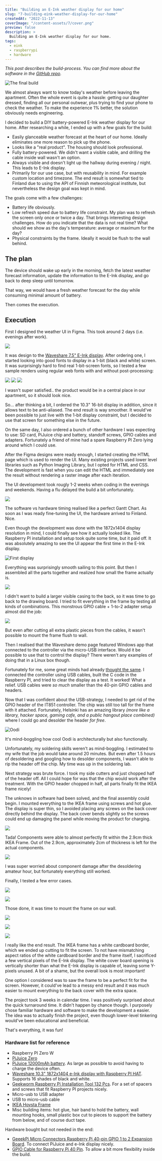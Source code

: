 ```yaml
---
title: "Building an E-Ink weather display for our home"
slug: "7-building-eink-weather-display-for-our-home"
createdAt: "2022-11-13"
coverImage: "/content-assets/7/cover.png"
preview: false
description: >
  Building an E-Ink weather display for our home.
tags:
  - eink
  - raspberrypi
  - hardware
---
```


*This post describes the build-process. You can find more about the software in the [GitHub repo](https://github.com/kimmobrunfeldt/eink-weather-display).*

<Image caption="The final build" alt="The final build" src="/content-assets/7/scene.jpg" wrapperClassName="my-4 mb-12" />


We almost always want to know today's weather before leaving the apartment. Often the whole event is quite a hassle: getting our daughter dressed, finding all our personal outwear, plus trying to find your phone to check the weather. To make the experience 1% better, the solution obviously needs engineering.

I decided to build a DIY battery-powered E-Ink weather display for our home. After researching a while, I ended up with a few goals for the build:

* Easily glanceable weather forecast at the heart of our home. Ideally eliminates one more reason to pick up the phone.
* Looks like a "real product". The housing should look professional.
* Fully battery-powered. We didn't want a visible cable, and drilling the cable inside wall wasn't an option.
* Always visible and doesn't light up the hallway during evening / night. This leads to E-Ink display.
* Primarily for our use case, but with reusability in mind. For example custom location and timezone. The end result is somewhat tied to Finland due to using the API of Finnish meteorological institute, but nevertheless the design goal was kept in mind.

The goals come with a few challenges:

* Battery life obviously.
* Low refresh speed due to battery life constraint. My plan was to refresh the screen only once or twice a day. That brings interesting design challenges.  How do you indicate that the data is not real time? What should we show as the day's temperature: average or maximum for the day?
* Physical constraints by the frame. Ideally it would be flush to the wall behind.

## The plan

The device should wake up early in the morning, fetch the latest weather forecast information, update the information to the E-Ink display, and go back to deep sleep until tomorrow.

That way, we would have a fresh weather forecast for the day while consuming minimal amount of battery.

Then comes the execution.

## Execution

First I designed the weather UI in Figma. This took around 2 days (i.e. evenings after work).

![](/content-assets/7/figma.png)


It was design to the [Waveshare 7.5" E-Ink display](https://www.waveshare.com/7.5inch-e-paper-hat.htm). After ordering one, I started looking into good fonts to display in a 1-bit (black and white) screen. It was surprisingly hard to find real 1-bit-screen fonts, so I tested a few sample renders using regular web fonts with and without post-processing:

![](/content-assets/7/test-anti-alias-disabled.png)
![](/content-assets/7/test-post-process-all-pixels-black.png)
![](/content-assets/7/test-post-process-threshold-pixels-black.png)

I wasn't super satisfied.. the product would be in a central place in our apartment, so it should look nice.

So... after thinking a bit, I ordered the 10.3" 16-bit display in addition, since it allows text to be anti-aliased. The end result is way smoother. It would've been possible to just live with the 1-bit display constraint, but I decided to use that screen for something else in the future.

On the same day, I also ordered a bunch of other hardware I was expecting to use: SD card, PiJuice chip and battery, standoff screws, GPIO cables and adapters. Fortunately a friend of mine had a spare Raspberry PI Zero lying around which I could use.

After the Figma designs were ready enough, I started creating the HTML page which is used to render the UI. Many existing projects used lower level libraries such as Python Imaging Library, but I opted for HTML and CSS. The development is fast when you can edit the HTML and immediately see the result without rendering a raster image after each iteration.

The UI development took rougly 1-2 weeks when coding in the evenings and weekends. Having a flu delayed the build a bit unfortunately.

![](/content-assets/7/web-app-dev.jpg)

The software vs hardware timing realised like a perfect Gantt Chart. As soon as I was ready fine-tuning the UI, the hardware arrived to Finland. Nice.

Even though the development was done with the 1872x1404 display resolution in mind, I could finally see how it actually looked like. The Raspberry PI installation and setup took quite some time, but it paid off. It was absolutely amazing to see the UI appear the first time in the E-Ink display.

<Image caption="Past bedtime" alt="First display" src="/content-assets/7/first-display.jpg" />

Everything was surprisingly smooth sailing to this point. But then I assembled all the parts together and realized how small the frame actually is.

![](/content-assets/7/gpio-too-tall.jpg)

I didn't want to build a larger visible casing to the back, so it was time to go back to the drawing board. I tried to fit everything in the frame by testing all kinds of combinations. This monstrous GPIO cable + 1-to-2 adapter setup almost did the job:

![](/content-assets/7/gpio-cable.jpg)

But even after cutting all extra plastic pieces from the cables, it wasn't possible to mount the frame flush to wall.

Then I realised that the Waveshare demo page featured Windows app that connected to the controller via the micro-USB interface. Would it be possible to use that to control the display? There weren't any examples of doing that in a Linux box though.

Fortunately for me, some great minds had already [thought the same](https://twitter.com/faassen/status/1375922965062238208?lang=en). I connected the controller using USB cables, built the C code in the Raspberry PI, and tried to clear the display as a test. It worked! What a relief. USB cables were _so much_ smaller than the 40-pin GPIO cables and headers.

Now that I was confident about the USB-strategy, I needed to get rid of the GPIO header of the IT851 controller. The chip was still too tall for the frame with it attached. Fortunately, Helsinki has an amazing library _(more like a library, hacker space, gaming cafe, and a public hangout place combined)_ where I could go and desolder the header _for free_.

<Image caption="The picture is from the library's electronics room which has cool gear such as laser cutter, 3D printer, and much more." alt="Oodi" src="/content-assets/7/oodi.jpg" />

It's mind-boggling how cool Oodi is architecturally but also functionally.

Unfortunately, my soldering skills weren't as mind-boggling. I estimated to my wife that the job would take around 20 minutes. But even after 1.5 hours of desoldering and googling how to desolder components, I wasn't able to rip the header off the chip. My time was up in the soldering lab.

Next strategy was brute force. I took my side cutters and just chopped half of the header off. All I could hope for was that the chip would work after the treatment. With the GPIO header chopped in half, all parts finally fit the IKEA frame nicely!

The unknows in software had been solved, and the final assembly could begin. I mounted everything to the IKEA frame using screws and hot glue. The display is super thin, so I avoided placing any screws on the back cover directly behind the display. The back cover bends slightly so the screws could end up damaging the panel while moving the product for charging.

![](/content-assets/7/final-build-back.jpg)

Tada! Components were able to almost perfectly fit within the 2.9cm thick IKEA Frame. Out of the 2.9cm, approximately 2cm of thickness is left for the actual components.

![](/content-assets/7/thickness.jpg)

I was super worried about component damage after the desoldering amateur hour, but fortunately everything still worked.

Finally, I tested a few error cases.

![](/content-assets/7/error-example.jpg)

![](/content-assets/7/battery-empty.jpg)

Those done, it was time to mount the frame on our wall.

![](/content-assets/7/sunset-product.jpg)

![](/content-assets/7/closeup.jpg)

![](/content-assets/7/scene.jpg)

I really like the end result. The IKEA frame has a white cardboard border, which we ended up cutting to fit the screen. To not have mismatching aspect ratios of the white cardboard border and the frame itself, I sacrificed a few vertical pixels of the E-Ink display. The white cover board opening is vertically shorter than what the E-Ink display is capable of, leaving some Y-pixels unused. A bit of a shame, but the overall look is most important!

One option I considered was to saw the frame to be a perfect fit for the screen. However, it could've lead to a messy end result and it was much easier to mount everything to the back cover with the extra space.


The project took 3 weeks in calendar time. I was positively surprised about the quick turnaround time. It didn't happen by chance though. I purposely chose familiar hardware and software to make the development a easier. The idea was to actually finish the project, even though lower-level tinkering would've been educational and beneficial.

That's everything, it was fun!


### Hardware list for reference

* Raspberry PI Zero W
* [PiJuice Zero](https://uk.pi-supply.com/products/pijuice-zero)
* [PiJuice 12000mAh battery](https://uk.pi-supply.com/products/pijuice-12000mah-battery). As large as possible to avoid having to charge the device often.
* [Waveshare 10.3" 1872x1404 e-Ink display with Raspberry PI HAT](https://www.waveshare.com/10.3inch-e-paper-hat.htm). Supports 16 shades of black and white.
* [Geekworm Raspberry Pi Installation Tool 132 Pcs](https://www.amazon.de/-/en/gp/product/B07MN2GY6Y/ref=ppx_yo_dt_b_asin_title_o00_s00?ie=UTF8&psc=1). For a set of spacers and screws that fit Raspberry PI projects nicely.
* Micro-usb to USB adapter
* USB to micro-usb cable
* [IKEA Hovsta Frame](https://www.ikea.com/fi/fi/p/hovsta-kehys-ja-kehyskartonki-koivukuvio-40365762/)
* Misc building items: hot glue, hair band to hold the battery, wall mounting hooks, small plastic box cut to pieces to support the battery from below, and of course duct tape.

Hardware bought but not needed in the end:

* [GeeekPi Micro Connectors Raspberry Pi 40-pin GPIO 1 to 2 Expansion Board](https://www.amazon.de/-/en/gp/product/B08C4S8NPH/ref=ppx_yo_dt_b_asin_title_o00_s00?ie=UTF8&psc=1). To connect PiJuice and e-Ink display nicely.
* [GPIO Cable for Raspberry Pi 40 Pin](https://www.amazon.de/-/en/gp/product/B08VRJ51T4/ref=ppx_yo_dt_b_asin_title_o00_s00?ie=UTF8&psc=1). To allow a bit more flexibility inside the build.
